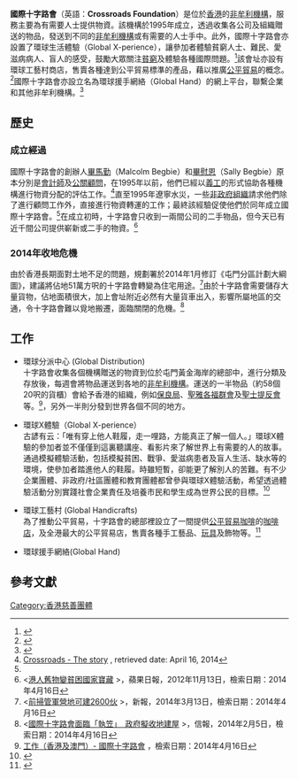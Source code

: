 {{Infobox non-profit
| name            =國際十字路會<br>Crossroads Foundation
| image           =<br>[[Image:Perowne_Camp_Block_28_2015.jpg|260px]]
| caption         =國際十字路會入口處
| map             =
| map_size        = <!-- map size, optional, default 250px -->
| map_alt         = <!-- map alt text -->
| map_caption     =
| map2            =
| type            = [[非牟利機構|非牟利機構]]、[[非政府組織|非政府組織]]
| tax_id          = <!-- or | vat_id = -->
| registration_id =
| founded_date    = 1995
| founder         = [[畢馬勤|畢馬勤]]（Malcolm Begbie）、[[畢慰恩|畢慰恩]]（Sally Begbie）
| predecessor     = 
| dissolved       = <!-- {{End date|YYYY|MM|DD}} -->
| merged          = 
| successor       = 
| location        = [[香港|香港]][[屯門|屯門]][[青山公路|青山公路]]2號
| addnl_location  =
| coordinates     = <!-- {{Coord|LAT|LON|display=inline,title}} -->
| origins         =
| key_people      =
| area_served     = 全球
| products        =
| services        =
| focus           =
| mission         =
| method          =
| revenue         =
| disbursed       =
| expenses        =
| endowment       =
| num_volunteers  =
| num_employees   =
| num_members     =
| affiliations    =
| subsid          =
| owner           =
| motto           =
| formerly        =
| website         = http://www.crossroads.org.hk/
| footnotes       =
}}
'''國際十字路會'''（英語：'''Crossroads Foundation'''）是位於[[香港|香港]]的[[非牟利機構|非牟利機構]]，服務主要為有需要人士提供物資。該機構於1995年成立，透過收集各公司及組織贈送的物品，發送到不同的[[非牟利機構|非牟利機構]]或有需要的人士手中。此外，國際十字路會亦設置了環球生活體驗（Global X-perience），讓參加者體驗貧窮人士、難民、愛滋病病人、盲人的感受，鼓勵大眾關注[[貧窮|貧窮]]及體驗各種國際問題。<ref>{{cite web |url=https://www.crossroads.org.hk/home/global-x-perience/which-global-x-perience/ |title=存档副本 |accessdate=2015-07-17 |deadurl=yes |archiveurl=https://web.archive.org/web/20150720213448/https://www.crossroads.org.hk/home/global-x-perience/which-global-x-perience/ |archivedate=2015-07-20 }}</ref>該會址亦設有環球工藝村商店，售賣各種達到公平貿易標準的產品，藉以推廣[[公平貿易|公平貿易]]的概念。<ref>{{Cite web |url=https://www.crossroads.org.hk/global-handicrafts/ |title=存档副本 |accessdate=2021-01-19 |archive-date=2020-11-30 |archive-url=https://web.archive.org/web/20201130050723/https://www.crossroads.org.hk/global-handicrafts/ |dead-url=no }}</ref>國際十字路會亦設立名為環球援手網絡（Global Hand）的網上平台，聯繫企業和其他非牟利機構。<ref>{{Cite web |url=https://www.crossroads.org.hk/category/global-hand-en/ |title=存档副本 |accessdate=2021-01-19 |archive-date=2020-10-25 |archive-url=https://web.archive.org/web/20201025193640/https://www.crossroads.org.hk/category/global-hand-en/ |dead-url=no }}</ref>

==歷史==
===成立經過===
國際十字路會的創辦人[[畢馬勤|畢馬勤]]（Malcolm Begbie）和[[畢慰恩|畢慰恩]]（Sally Begbie）原本分別是[[會計師|會計師]]及[[公關顧問|公關顧問]]，在1995年以前，他們已經以[[義工|義工]]的形式協助各種機構進行物資分配的評估工作。<ref name='story'>[http://www.crossroads.org.hk/our-work/crossroads-the-story Crossroads - The story] {{Wayback|url=http://www.crossroads.org.hk/our-work/crossroads-the-story |date=20140416192141 }}, retrieved date: April 16, 2014</ref>直至1995年遼寧水災，一些[[非政府組織|非政府組織]]請求他們除了進行顧問工作外，直接進行物資轉運的工作；最終該經驗促使他們於同年成立國際十字路會。<ref name='story'/>在成立初時，十字路會只收到一兩間公司的二手物品，但今天已有近千間公司提供嶄新或二手的物資。<ref><[http://hk.apple.nextmedia.com/news/art/20121113/18065689 港人舊物變貧困國家寶藏] {{Wayback|url=http://hk.apple.nextmedia.com/news/art/20121113/18065689 |date=20160304215638 }}>，蘋果日報，2012年11月13日，檢索日期：2014年4月16日</ref>

===2014年收地危機===
由於香港長期面對土地不足的問題，規劃署於2014年1月修訂《屯門分區計劃大綱圖》，建議將佔地51萬方呎的十字路會轉變為住宅用途。<ref><[http://www.hkdailynews.com.hk/NewsDetail/index/102981 前掃管軍營地可建2600伙] {{Wayback|url=http://www.hkdailynews.com.hk/NewsDetail/index/102981 |date=20140416181533 }}>，新報，2014年3月13日，檢索日期：2014年4月16日</ref>由於十字路會需要儲存大量貨物，佔地面積很大，加上會址附近必然有大量貨車出入，影響所屬地區的交通，令十字路會難以覓地搬遷，面臨關閉的危機。<ref><[http://www.hkej.com/template/dailynews/jsp/detail.jsp?dnews_id=3927&cat_id=2&title_id=660135 國際十字路會面臨「執笠」　政府擬收地建屋] {{Wayback|url=http://www.hkej.com/template/dailynews/jsp/detail.jsp?dnews_id=3927&cat_id=2&title_id=660135 |date=20140416210637 }}>，信報，2014年2月5日，檢索日期：2014年4月16日</ref>

==工作==
*環球分派中心 (Global Distribution) <br/>十字路會收集各個機構贈送的物資到位於屯門黃金海岸的總部中，進行分類及存放後，每週會將物品運送到各地的[[非牟利機構|非牟利機構]]。運送的一半物品（約58個20呎的貨櫃）會給予香港的組織，例如[[保良局|保良局]]、[[聖雅各福群會|聖雅各福群會]]及[[聖士提反會|聖士提反會]]等。<ref>[http://www.crossroads.org.hk/our-work-zh-tw/hong-kong-macau-zh-tw#documentContent 工作（香港及澳門）- 國際十字路會] {{Wayback|url=http://www.crossroads.org.hk/our-work-zh-tw/hong-kong-macau-zh-tw#documentContent |date=20140416175026 }}，檢索日期：2014年4月16日</ref>，另外一半則分發到世界各個不同的地方。

*環球X體驗（Global X-perience）<br/>古諺有云：「唯有穿上他人鞋履，走一哩路，方能真正了解一個人。」環球X體驗的參加者並不僅僅到這裏聽講座、看影片來了解世界上有需要的人的故事。通過模擬體驗活動，包括模擬貧困、戰爭、愛滋病患者及盲人生活、缺水等的環境，使參加者踏進他人的鞋履。時雖短暫，卻能更了解別人的苦難。有不少企業團體、非政府/社區團體和教育團體都曾參與環球X體驗活動，希望透過體驗活動分別實踐社會企業責任及培養市民和學生成為世界公民的目標。<ref>{{Cite web |url=http://www.crossroads.org.hk/lifex-perience/index.html |title=環球生活體驗網頁 |accessdate=2021-01-19 |archive-date=2014-06-03 |archive-url=https://web.archive.org/web/20140603132119/http://www.crossroads.org.hk/lifex-perience/index.html |dead-url=no }}</ref>

*環球工藝村 (Global Handicrafts)<br/>為了推動公平貿易，十字路會的總部裡設立了一間提供[[公平貿易|公平貿易]][[咖啡|咖啡]]的[[咖啡店|咖啡店]]，及全港最大的公平貿易店，售賣各種手工藝品、[[玩具|玩具]]及飾物等。<ref>{{Cite web |url=http://www.globalhandicrafts.org/ |title=環球分派中心網頁 |accessdate=2021-01-19 |archive-date=2020-10-29 |archive-url=https://web.archive.org/web/20201029190041/https://www.globalhandicrafts.org/ |dead-url=no }}</ref>

*環球援手網絡(Global Hand)


==參考文獻==
<references/>

[[Category:香港慈善團體|Category:香港慈善團體]]